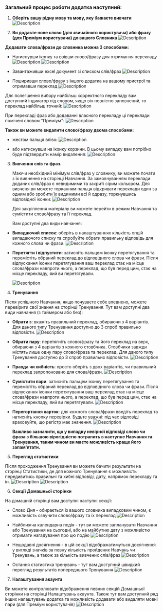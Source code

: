 ### Загальний процес роботи додатка наступний:

1. **Оберіть вашу рідну мову та мову, яку бажаєте вивчати**
   ![Description](/flow/assets/add_lang_pair_uk.jpg)

2. **Ви додаєте нове слово (для звичайного користувача) або фразу (для Преміум користувача) до вашого Словника**
   ![Description](/flow/assets/dictionary_uk.jpg)

**Додавати слова/фрази до словника можна 3 способами:**

- Натиснувши іконку та ввівши слово/фразу для отримання перекладу
  ![Description](/flow/assets/word_translate_uk.jpg)
  ![Description](/flow/assets/phrase_translate_uk.jpg)

- Завантаживши excel документ зі списком слів/фраз
  ![Description](/flow/assets/import_excel_uk.jpg)

- Поширивши слово/фразу з іншого додатка на вашому пристрої та отримавши переклад
  ![Description](/flow/assets/send_from_app.jpg)

Для полегшення вибору найбільш корректного перекладу вам доступний індикатор під словом, якщо він повністю заповнений, то переклад найбільш точний:
![Description](/flow/assets/translate_quality_uk.jpg)

При перекладі фраз або додаванні власного перекладу ці переклади помічені словом "Преміум":
![Description](/flow/assets/custom_translate_uk.jpg)

**Також ви можете видалити слово/фразу двома способами:**

- жестом пальця вліво:
  ![Description](/flow/assets/remove_swipe_uk.gif)

- або натиснувши на іконку корзини. В цьому випадку вам потрібно буде підтвердити намір видалення:
  ![Description](/flow/assets/trash_can.jpg)

3. **Вивчення слів та фраз.**

   Маючи необхідний мінімум слів/фраз у словнику, ви можете почати з їх вивчення на сторінці Навчання. За замовчуванням переклади доданих слів/фраз є невидимими та закриті сірим кольором. Для вивченя ви можете торканням пальця відкривати переклади один за одним або зробити їх видимими всі й одразу, торкнувшись відповідної іконки:
   ![Description](/flow/assets/learning_unblur_uk.gif)

   Для закріплення матеріалу ви можете перейти в режим Навчання та сумістити слово/фразу та її переклад.

   Вам доступні два види навчання:

- **Випадаючий список**: оберіть в налаштуваннях кількість опцій випадаючого списку та спробуйте обрати правильну відповідь для кожного слова чи фрази.
  ![Description](/flow/assets/learning_dropdown_uk.jpg)

- **Перетягти і відпустити**: затисніть пальцем іконку перетягування та перемістіть обраний переклад до відповідного слова чи фрази. Після відпускання іконки перетягування ваш переклад стає на місце слова/фрази навпроти нього, а переклад, що був перед цим, стає на місце перекладу, яий ви перетягували.

  ![Description](/flow/assets/match_pairs_learning.gif)

4. **Тренування**

Після успішного Навчання, якщо почуваєте себе впевнено, можете перевірити свої знання на сторінці Тренування. Тут вам доступні два види навчання (з таймером або без):

- **Обрати з**: вкажіть правильний переклад, обираючи з 4 варіантів. Для даного типу Тренування доступно до 3 спроб правильно відповісти.
  ![Description](/flow/assets/training_choose_from_uk.jpg)

- **Обрати пару**: перетягніть слово/фразу та його переклад на верх, обираючи з 4 варіантів з кожного стовбчика. Стовбчики завжди містять лише одну пару слово/фраза та переклад. Для даного типу Тренування доступно до 3 спроб правильно відповісти.
  ![Description](/flow/assets/training_choose_pair_uk.jpg)

- **Правда чи хибність**: просто оберіть з двох варіантів, чи правильний переклад запропоновано для слова/фрази.
  ![Description](/flow/assets/training_true_false_uk.jpg)

- **Сумістити пари**: затисніть пальцем іконку перетягування та перемістіть обраний переклад до відповідного слова чи фрази. Після відпускання іконки перетягування ваш переклад стає на місце слова/фрази навпроти нього, а переклад, що був перед цим, стає на місце перекладу, яий ви перетягували.
  ![Description](/flow/assets/match_pairs_training.gif)

- **Перегортання карток**: для кожного слова/фрази введіть переклад та натисніть кнопку перевірки. Будьте уважні: під час відповіді враховуйте, що регістр має значення.
  ![Description](/flow/assets/training_flip_cards_uk.jpg)

  **Важливо зазначити, що у випадку невірної відповіді слово чи фраза з більшою вірогідністю потрапить в наступне Навчання та Тренування, таким чином ви маєте можливість краще його запам'ятати.**

5. **Перегляд статистики**

Після проходження Тренування ви можете бачити результати на сторінці Статистики, де для кожного Тренування є можливість передивитись правильні та хибні відповіді, дату, напрямок перекладу та ін.
![Description](/flow/assets/statistics_uk.jpg)
![Description](/flow/assets/training_summary_uk.jpg)

6. **Секції Домашньої сторінки**

На домашній сторінці вам доступні наступні секції:

- Слово Дня - обирається із вашого словника випадковим чином, є можливість озвучити слово/фразу та їх переклад
  ![Description](/flow/assets/word_of_day_uk.jpg)

- Найближча календарна подія - тут ви можете запланувати Навчання або Тренування на сьогодні, або на майбутню дату з можливістю отримати нагадування про цю подію
  ![Description](/flow/assets/calendar_event_uk.jpg)

- Нещодавні досягнення - в цій секції відображатимуться досягнення у вигляді значків за певну кількість пройдених Навчань чи Тренувань, а також за кількість вивчених слів/фраз
  ![Description](/flow/assets/achievements_uk.jpg)

- Остання статистика тренувань - тут вам доступний швидкий перегляд результатів попереднього Тренування
  ![Description](/flow/assets/latest_stats_uk.jpg)

7. **Налаштування акаунта**

Ви можете контролювати відображення певних секцій Домашньої сторінки на сторінці Налаштувань акаунта. Також тут вам доступний ряд інших налаштувань додатка та можливість додавати або видаляти мовні пари (для Преміум користувачів)
![Description](/flow/assets/account_uk.jpg)
